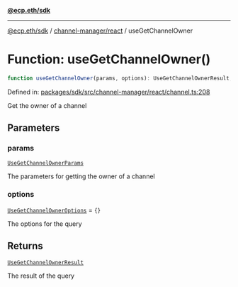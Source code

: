 [**@ecp.eth/sdk**](../../../index.mdx)

***

[@ecp.eth/sdk](/sdk-reference/index.mdx) / [channel-manager/react](/sdk-reference/channel-manager/react/index.mdx) / useGetChannelOwner

# Function: useGetChannelOwner()

```ts
function useGetChannelOwner(params, options): UseGetChannelOwnerResult;
```

Defined in: [packages/sdk/src/channel-manager/react/channel.ts:208](https://github.com/ecp-eth/comments-monorepo/blob/main/packages/sdk/src/channel-manager/react/channel.ts#L208)

Get the owner of a channel

## Parameters

### params

[`UseGetChannelOwnerParams`](/sdk-reference/channel-manager/react/type-aliases/UseGetChannelOwnerParams.mdx)

The parameters for getting the owner of a channel

### options

[`UseGetChannelOwnerOptions`](/sdk-reference/channel-manager/react/type-aliases/UseGetChannelOwnerOptions.mdx) = `{}`

The options for the query

## Returns

[`UseGetChannelOwnerResult`](/sdk-reference/channel-manager/react/type-aliases/UseGetChannelOwnerResult.mdx)

The result of the query
